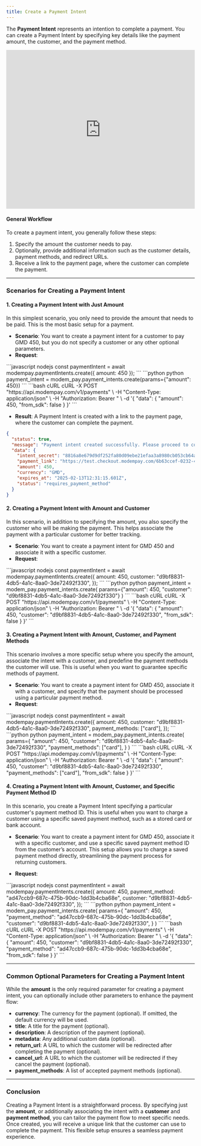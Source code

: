 ```yaml
---
title: Create a Payment Intent
---
```


The **Payment Intent** represents an intention to complete a payment. You can create a Payment Intent by specifying key details like the payment amount, the customer, and the payment method.

<iframe width="100%" height="425" src="https://www.youtube.com/embed/Gox1JSWZYdg?si=YoJPOWZHxGNiaRUt" title="YouTube video player" frameborder="0" allow="accelerometer; autoplay; clipboard-write; encrypted-media; gyroscope; picture-in-picture; web-share" referrerpolicy="strict-origin-when-cross-origin" allowfullscreen></iframe>

#### General Workflow
To create a payment intent, you generally follow these steps:
1. Specify the amount the customer needs to pay.
2. Optionally, provide additional information such as the customer details, payment methods, and redirect URLs.
3. Receive a link to the payment page, where the customer can complete the payment.

---

### Scenarios for Creating a Payment Intent

#### 1. **Creating a Payment Intent with Just Amount**

In this simplest scenario, you only need to provide the amount that needs to be paid. This is the most basic setup for a payment.

- **Scenario**: You want to create a payment intent for a customer to pay GMD 450, but you do not specify a customer or any other optional parameters.
- **Request**:

<CodeGroup>
```javascript nodejs 
const paymentIntent = await modempay.paymentIntents.create({ amount: 450 });
```
```python python 
payment_intent = modem_pay.payment_intents.create(params={"amount": 450})
```
```bash cURL 
cURL -X POST "https://api.modempay.com/v1/payments" \
  -H "Content-Type: application/json" \
  -H "Authorization: Bearer <your_api_key>" \
  -d '{
    "data": {
      "amount": 450,
      "from_sdk": false
    }
  }'
```
</CodeGroup>

- **Result**: A Payment Intent is created with a link to the payment page, where the customer can complete the payment.

```json
{
  "status": true,
  "message": "Payment intent created successfully. Please proceed to complete the payment.",
  "data": {
    "intent_secret": "8816a8e679d9df252fa80d09ebe21efaa3a8980cb053cb64afeed44c5df696f4",
    "payment_link": "https://test.checkout.modempay.com/6b63ccef-0232-4be1-b53d-be6823767874",
    "amount": 450,
    "currency": "GMD",
    "expires_at": "2025-02-13T12:31:15.601Z",
    "status": "requires_payment_method"
  }
}
```


#### 2. **Creating a Payment Intent with Amount and Customer**

In this scenario, in addition to specifying the amount, you also specify the customer who will be making the payment. This helps associate the payment with a particular customer for better tracking.

- **Scenario**: You want to create a payment intent for GMD 450 and associate it with a specific customer.
- **Request**:

<CodeGroup>
```javascript nodejs 
const paymentIntent = await modempay.paymentIntents.create({
    amount: 450,
    customer: "d9bf8831-4db5-4a1c-8aa0-3de72492f330",
});
```
```python python 
payment_intent = modem_pay.payment_intents.create(
    params={"amount": 450, "customer": "d9bf8831-4db5-4a1c-8aa0-3de72492f330"}
)
```
```bash cURL 
cURL -X POST "https://api.modempay.com/v1/payments" \
  -H "Content-Type: application/json" \
  -H "Authorization: Bearer <your_api_key>" \
  -d '{
    "data": {
      "amount": 450,
      "customer": "d9bf8831-4db5-4a1c-8aa0-3de72492f330",
      "from_sdk": false
    }
  }'
```
</CodeGroup>

#### 3. **Creating a Payment Intent with Amount, Customer, and Payment Methods**

This scenario involves a more specific setup where you specify the amount, associate the intent with a customer, and predefine the payment methods the customer will use. This is useful when you want to guarantee specific methods of payment.

- **Scenario**: You want to create a payment intent for GMD 450, associate it with a customer, and specify that the payment should be processed using a particular payment method.
- **Request**:

<CodeGroup>
```javascript nodejs 
const paymentIntent = await modempay.paymentIntents.create({
    amount: 450,
    customer: "d9bf8831-4db5-4a1c-8aa0-3de72492f330",
    payment_methods: ["card"],
});
```
```python python 
payment_intent = modem_pay.payment_intents.create(
    params={
        "amount": 450,
        "customer": "d9bf8831-4db5-4a1c-8aa0-3de72492f330",
        "payment_methods": ["card"],
    }
)
```
```bash cURL 
cURL -X POST "https://api.modempay.com/v1/payments" \
  -H "Content-Type: application/json" \
  -H "Authorization: Bearer <your_api_key>" \
  -d '{
    "data": {
      "amount": 450,
      "customer": "d9bf8831-4db5-4a1c-8aa0-3de72492f330",
      "payment_methods": ["card"],
      "from_sdk": false
    }
  }'
```
</CodeGroup>

#### 4. **Creating a Payment Intent with Amount, Customer, and Specific Payment Method ID**

In this scenario, you create a Payment Intent specifying a particular customer's payment method ID. This is useful when you want to charge a customer using a specific saved payment method, such as a stored card or bank account.

- **Scenario**: You want to create a payment intent for GMD 450, associate it with a specific customer, and use a specific saved payment method ID from the customer’s account. This setup allows you to charge a saved payment method directly, streamlining the payment process for returning customers.

- **Request**:

<CodeGroup>
```javascript nodejs 
const paymentIntent = await modempay.paymentIntents.create({
    amount: 450,
    payment_method: "ad47ccb9-687c-475b-90dc-1dd3b4cba68e",
    customer: "d9bf8831-4db5-4a1c-8aa0-3de72492f330",
});
```
```python python 
payment_intent = modem_pay.payment_intents.create(
    params={
        "amount": 450,
        "payment_method": "ad47ccb9-687c-475b-90dc-1dd3b4cba68e",
        "customer": "d9bf8831-4db5-4a1c-8aa0-3de72492f330",
    }
)
```
```bash cURL 
cURL -X POST "https://api.modempay.com/v1/payments" \
  -H "Content-Type: application/json" \
  -H "Authorization: Bearer <your_api_key>" \
  -d '{
    "data": {
      "amount": 450,
      "customer": "d9bf8831-4db5-4a1c-8aa0-3de72492f330",
      "payment_method": "ad47ccb9-687c-475b-90dc-1dd3b4cba68e",
      "from_sdk": false
    }
  }'
```
</CodeGroup>

---

### Common Optional Parameters for Creating a Payment Intent

While the **amount** is the only required parameter for creating a payment intent, you can optionally include other parameters to enhance the payment flow:

- **currency**: The currency for the payment (optional). If omitted, the default currency will be used.
- **title**: A title for the payment (optional).
- **description**: A description of the payment (optional).
- **metadata**: Any additional custom data (optional).
- **return_url**: A URL to which the customer will be redirected after completing the payment (optional).
- **cancel_url**: A URL to which the customer will be redirected if they cancel the payment (optional).
- **payment_methods**: A list of accepted payment methods (optional).

---

### Conclusion

Creating a Payment Intent is a straightforward process. By specifying just the **amount**, or additionally associating the intent with a **customer** and **payment method**, you can tailor the payment flow to meet specific needs. Once created, you will receive a unique link that the customer can use to complete the payment. This flexible setup ensures a seamless payment experience.